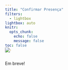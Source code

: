 ```yaml
---
title: "Confirmar Presença"
filters:
  - lightbox
lightbox: auto
knitr:
  opts_chunk: 
    echo: false
    message: false
toc: false
---
```


![](images/floral.jpg){fig-align="center" style="margin-top: -30px;"}

Em breve!